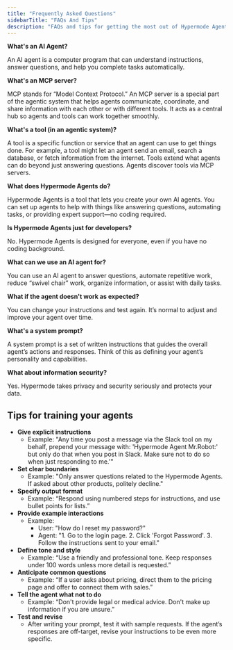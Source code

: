 ```yaml
---
title: "Frequently Asked Questions"
sidebarTitle: "FAQs And Tips"
description: "FAQs and tips for getting the most out of Hypermode Agents"
---
```


**What's an AI Agent?**

An AI agent is a computer program that can understand instructions, answer
questions, and help you complete tasks automatically.

**What's an MCP server?**

MCP stands for “Model Context Protocol.” An MCP server is a special part of the
agentic system that helps agents communicate, coordinate, and share information
with each other or with different tools. It acts as a central hub so agents and
tools can work together smoothly.

**What's a tool (in an agentic system)?**

A tool is a specific function or service that an agent can use to get things
done. For example, a tool might let an agent send an email, search a database,
or fetch information from the internet. Tools extend what agents can do beyond
just answering questions. Agents discover tools via MCP servers.

**What does Hypermode Agents do?**

Hypermode Agents is a tool that lets you create your own AI agents. You can set
up agents to help with things like answering questions, automating tasks, or
providing expert support—no coding required.

**Is Hypermode Agents just for developers?**

No. Hypermode Agents is designed for everyone, even if you have no coding
background.

**What can we use an AI agent for?**

You can use an AI agent to answer questions, automate repetitive work, reduce
“swivel chair” work, organize information, or assist with daily tasks.

**What if the agent doesn't work as expected?**

You can change your instructions and test again. It’s normal to adjust and
improve your agent over time.

**What's a system prompt?**

A system prompt is a set of written instructions that guides the overall agent’s
actions and responses. Think of this as defining your agent’s personality and
capabilities.

**What about information security?**

Yes. Hypermode takes privacy and security seriously and protects your data.

## Tips for training your agents

- **Give explicit instructions**
  - Example: "Any time you post a message via the Slack tool on my behalf,
    prepend your message with: 'Hypermode Agent Mr.Robot:' but only do that when
    you post in Slack. Make sure not to do so when just responding to me.'"
- **Set clear boundaries**
  - Example: "Only answer questions related to the Hypermode Agents. If asked
    about other products, politely decline."
- **Specify output format**
  - Example: “Respond using numbered steps for instructions, and use bullet
    points for lists.”
- **Provide example interactions**
  - Example:
    - User: "How do I reset my password?"
    - Agent: "1. Go to the login page. 2. Click 'Forgot Password'. 3. Follow the
      instructions sent to your email."
- **Define tone and style**
  - Example: “Use a friendly and professional tone. Keep responses under 100
    words unless more detail is requested.”
- **Anticipate common questions**
  - Example: “If a user asks about pricing, direct them to the pricing page and
    offer to connect them with sales.”
- **Tell the agent what not to do**
  - Example: “Don't provide legal or medical advice. Don't make up information
    if you are unsure.”
- **Test and revise**
  - After writing your prompt, test it with sample requests. If the agent’s
    responses are off-target, revise your instructions to be even more specific.
